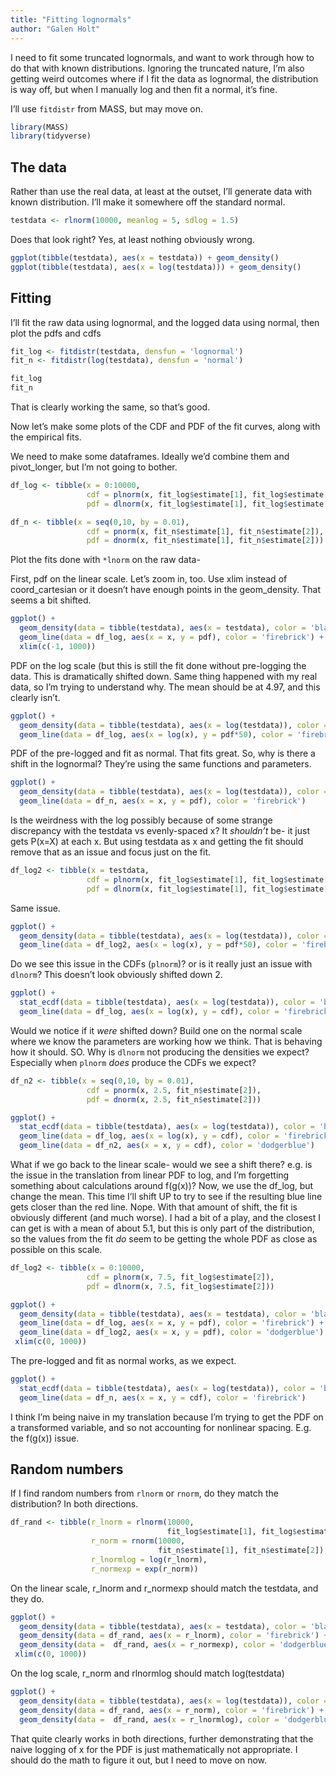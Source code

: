 ```yaml
---
title: "Fitting lognormals"
author: "Galen Holt"
---
```


I need to fit some truncated lognormals, and want to work through how to do that with known distributions. Ignoring the truncated nature, I'm also getting weird outcomes where if I fit the data as lognormal, the distribution is way off, but when I manually log and then fit a normal, it's fine.

I'll use `fitdistr` from MASS, but may move on.

```r
library(MASS)
library(tidyverse)
```

## The data

Rather than use the real data, at least at the outset, I'll generate data with known distribution. I'll make it somewhere off the standard normal.

```r
testdata <- rlnorm(10000, meanlog = 5, sdlog = 1.5)
```

Does that look right? Yes, at least nothing obviously wrong.

```r
ggplot(tibble(testdata), aes(x = testdata)) + geom_density()
ggplot(tibble(testdata), aes(x = log(testdata))) + geom_density()
```

## Fitting

I'll fit the raw data using lognormal, and the logged data using normal, then plot the pdfs and cdfs

```r
fit_log <- fitdistr(testdata, densfun = 'lognormal')
fit_n <- fitdistr(log(testdata), densfun = 'normal')

fit_log
fit_n
```

That is clearly working the same, so that's good.

Now let's make some plots of the CDF and PDF of the fit curves, along with the empirical fits.

We need to make some dataframes. Ideally we'd combine them and pivot_longer, but I'm not going to bother.

```r
df_log <- tibble(x = 0:10000, 
                 cdf = plnorm(x, fit_log$estimate[1], fit_log$estimate[2]),
                 pdf = dlnorm(x, fit_log$estimate[1], fit_log$estimate[2]))

df_n <- tibble(x = seq(0,10, by = 0.01), 
                 cdf = pnorm(x, fit_n$estimate[1], fit_n$estimate[2]),
                 pdf = dnorm(x, fit_n$estimate[1], fit_n$estimate[2]))
```

Plot the fits done with `*lnorm` on the raw data-

First, pdf on the linear scale. Let's zoom in, too. Use xlim instead of coord_cartesian or it doesn't have enough points in the geom_density. That seems a bit shifted.

```r
ggplot() + 
  geom_density(data = tibble(testdata), aes(x = testdata), color = 'black') +
  geom_line(data = df_log, aes(x = x, y = pdf), color = 'firebrick') +
  xlim(c(-1, 1000))
```

PDF on the log scale (but this is still the fit done without pre-logging the data. This is dramatically shifted down. Same thing happened with my real data, so I'm trying to understand why. The mean should be at 4.97, and this clearly isn't.

```r
ggplot() + 
  geom_density(data = tibble(testdata), aes(x = log(testdata)), color = 'black') +
  geom_line(data = df_log, aes(x = log(x), y = pdf*50), color = 'firebrick')
```

PDF of the pre-logged and fit as normal. That fits great. So, why is there a shift in the lognormal? They're using the same functions and parameters.

```r
ggplot() + 
  geom_density(data = tibble(testdata), aes(x = log(testdata)), color = 'black') +
  geom_line(data = df_n, aes(x = x, y = pdf), color = 'firebrick')
```

Is the weirdness with the log possibly because of some strange discrepancy with the testdata vs evenly-spaced x? It *shouldn't* be- it just gets P(x=X) at each x. But using testdata as x and getting the fit should remove that as an issue and focus just on the fit.

```r
df_log2 <- tibble(x = testdata, 
                 cdf = plnorm(x, fit_log$estimate[1], fit_log$estimate[2]),
                 pdf = dlnorm(x, fit_log$estimate[1], fit_log$estimate[2]))
```

Same issue.

```r
ggplot() + 
  geom_density(data = tibble(testdata), aes(x = log(testdata)), color = 'black') +
  geom_line(data = df_log2, aes(x = log(x), y = pdf*50), color = 'firebrick')
```

Do we see this issue in the CDFs (`plnorm`)? or is it really just an issue with `dlnorm`? This doesn't look obviously shifted down 2.

```r
ggplot() + 
  stat_ecdf(data = tibble(testdata), aes(x = log(testdata)), color = 'black') +
  geom_line(data = df_log, aes(x = log(x), y = cdf), color = 'firebrick')
```

Would we notice if it *were* shifted down? Build one on the normal scale where we know the parameters are working how we think. That is behaving how it should. SO. Why is `dlnorm` not producing the densities we expect? Especially when `plnorm` *does* produce the CDFs we expect?

```r

df_n2 <- tibble(x = seq(0,10, by = 0.01), 
                 cdf = pnorm(x, 2.5, fit_n$estimate[2]),
                 pdf = dnorm(x, 2.5, fit_n$estimate[2]))

ggplot() + 
  stat_ecdf(data = tibble(testdata), aes(x = log(testdata)), color = 'black') +
  geom_line(data = df_log, aes(x = log(x), y = cdf), color = 'firebrick') +
  geom_line(data = df_n2, aes(x = x, y = cdf), color = 'dodgerblue')
```

What if we go back to the linear scale- would we see a shift there? e.g. is the issue in the translation from linear PDF to log, and I'm forgetting something about calculations around f(g(x))? Now, we use the df_log, but change the mean. This time I'll shift UP to try to see if the resulting blue line gets closer than the red line. Nope. With that amount of shift, the fit is obviously different (and much worse). I had a bit of a play, and the closest I can get is with a mean of about 5.1, but this is only part of the distribution, so the values from the fit *do* seem to be getting the whole PDF as close as possible on this scale.

```r

df_log2 <- tibble(x = 0:10000, 
                 cdf = plnorm(x, 7.5, fit_log$estimate[2]),
                 pdf = dlnorm(x, 7.5, fit_log$estimate[2]))

ggplot() + 
  geom_density(data = tibble(testdata), aes(x = testdata), color = 'black') +
  geom_line(data = df_log, aes(x = x, y = pdf), color = 'firebrick') +
  geom_line(data = df_log2, aes(x = x, y = pdf), color = 'dodgerblue') + 
 xlim(c(0, 1000))
```

The pre-logged and fit as normal works, as we expect.

```r
ggplot() + 
  stat_ecdf(data = tibble(testdata), aes(x = log(testdata)), color = 'black') +
  geom_line(data = df_n, aes(x = x, y = cdf), color = 'firebrick')
```

I think I'm being naive in my translation because I'm trying to get the PDF on a transformed variable, and so not accounting for nonlinear spacing. E.g. the f(g(x)) issue.

## Random numbers

If I find random numbers from `rlnorm` or `rnorm`, do they match the distribution? In both directions.

```r
df_rand <- tibble(r_lnorm = rlnorm(10000, 
                                   fit_log$estimate[1], fit_log$estimate[2]),
                  r_norm = rnorm(10000,
                                 fit_n$estimate[1], fit_n$estimate[2]),
                  r_lnormlog = log(r_lnorm),
                  r_normexp = exp(r_norm))
```

On the linear scale, r_lnorm and r_normexp should match the testdata, and they do.

```r
ggplot() + 
  geom_density(data = tibble(testdata), aes(x = testdata), color = 'black') +
  geom_density(data = df_rand, aes(x = r_lnorm), color = 'firebrick') +
  geom_density(data =  df_rand, aes(x = r_normexp), color = 'dodgerblue') + 
 xlim(c(0, 1000))
```

On the log scale, r_norm and rlnormlog should match log(testdata)

```r
ggplot() + 
  geom_density(data = tibble(testdata), aes(x = log(testdata)), color = 'black') +
  geom_density(data = df_rand, aes(x = r_norm), color = 'firebrick') +
  geom_density(data =  df_rand, aes(x = r_lnormlog), color = 'dodgerblue')
```

That quite clearly works in both directions, further demonstrating that the naive logging of x for the PDF is just mathematically not appropriate. I should do the math to figure it out, but I need to move on now.
